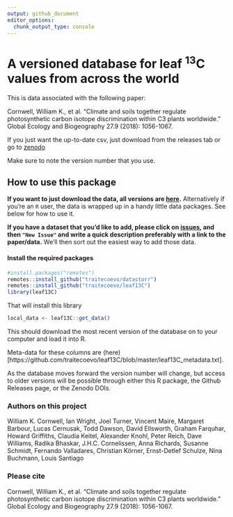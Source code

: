 ```yaml
---
output: github_document
editor_options: 
  chunk_output_type: console
---
```


# A versioned database for leaf <sup>13</sup>C values from across the world

This is data associated with the following paper:

Cornwell, William K., et al. "Climate and soils together regulate photosynthetic carbon isotope discrimination within C3 plants worldwide." Global Ecology and Biogeography 27.9 (2018): 1056-1067.

If you just want the up-to-date csv, just download from the releases tab or go to [zenodo](https://zenodo.org/records/15233940)

Make sure to note the version number that you use. 

## How to use this package

**If you want to just download the data, all versions are [here](https://github.com/wcornwell/leaf13C/releases).**  Alternatively if you're an `R` user, the data is wrapped up in a handy little data packages.  See below for how to use it.  

**If you have a dataset that you'd like to add, please click on [issues](https://github.com/wcornwell/leaf13C/issues), and then `"New Issue"` and write a quick description preferably with a link to the paper/data.** We'll then sort out the easiest way to add those data.  

#### Install the required packages

```r
#install.packages("remotes")
remotes::install_github("traitecoevo/datastorr")
remotes::install_github("traitecoevo/leaf13C")
library(leaf13C)
```
That will install this library

```r
local_data <- leaf13C::get_data()
```
This should download the most recent version of the database on to your computer and load it into R.  

Meta-data for these columns are (here)[https://github.com/traitecoevo/leaf13C/blob/master/leaf13C_metadata.txt].

As the database moves forward the version number will change, but access to older versions will be possible through either this R package, the Github Releases page, or the Zenodo DOIs.

### Authors on this project

William K. Cornwell, Ian Wright, Joel Turner, Vincent Maire, Margaret Barbour, Lucas Cernusak, Todd Dawson,
David Ellsworth, Graham Farquhar, Howard Griffiths, Claudia Keitel, Alexander Knohl, Peter Reich,
Dave Williams, Radika Bhaskar, J.H.C. Cornelissen,
Anna Richards, Susanne Schmidt, Fernando Valladares, Christian Körner, Ernst-Detlef Schulze, Nina Buchmann, Louis Santiago

### Please cite

Cornwell, William K., et al. "Climate and soils together regulate photosynthetic carbon isotope discrimination within C3 plants worldwide." Global Ecology and Biogeography 27.9 (2018): 1056-1067.
